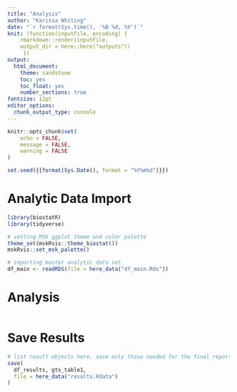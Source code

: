 ```yaml
---
title: "Analysis"
author: "Karissa Whiting"
date: "`r format(Sys.time(), '%B %d, %Y')`"
knit: (function(inputFile, encoding) {
    rmarkdown::render(inputFile, 
    output_dir = here::here("outputs"))
     })
output:
  html_document:
    theme: sandstone
    toc: yes
    toc_float: yes
    number_sections: true
fontsize: 12pt
editor_options: 
  chunk_output_type: console
---
```


```r
knitr::opts_chunk$set(
	echo = FALSE,
	message = FALSE,
	warning = FALSE
)

set.seed({{format(Sys.Date(), format = "%Y%m%d")}})
```

# Analytic Data Import

```r
library(biostatR)
library(tidyverse)

# setting MSK ggplot theme and color palette
theme_set(mskRvis::theme_biostat())
mskRvis::set_msk_palette()

# importing master analytic data set
df_main <- readRDS(file = here_data("df_main.Rds"))
```


# Analysis

```r

```

# Save Results

```r
# list result objects here. save only those needed for the final report
save(
  df_results, gts_table1,
  file = here_data("results.Rdata")
)
```

